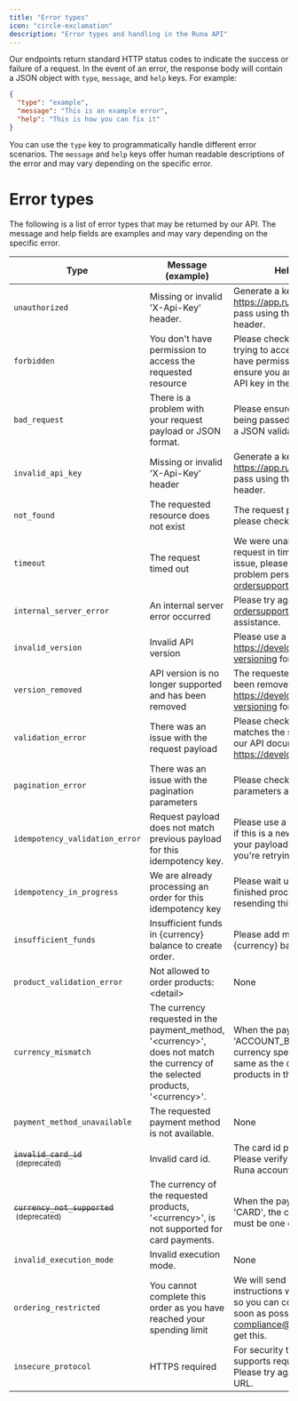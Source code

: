 ```yaml
---
title: "Error types"
icon: "circle-exclamation"
description: "Error types and handling in the Runa API"
---
```


Our endpoints return standard HTTP status codes to indicate the success or failure of a request. In the event of an error, the response body will contain a JSON object with `type`, `message`, and `help` keys. For example:

```json
{
  "type": "example",
  "message": "This is an example error",
  "help": "This is how you can fix it"
}
```
You can use the `type` key to programmatically handle different error scenarios. The `message` and `help` keys offer human readable descriptions of the error and may vary depending on the specific error.

# Error types

The following is a list of error types that may be returned by our API. The message and help fields are examples and may vary depending on the specific error.

| Type | Message (example) | Help (example) |
| ---- | ----------------- | -------------- |
|`unauthorized`| Missing or invalid &#39;X-Api-Key&#39; header. | Generate a key on https://app.runa.io/api-keys and pass using the &#39;X-Api-Key&#39; header. |
|`forbidden`| You don&#39;t have permission to access the requested resource | Please check the path you are trying to access is correct and you have permission to access it. Also ensure you are using the correct API key in the &#39;X-Api-Key&#39; header. |
|`bad_request`| There is a problem with your request payload or JSON format. | Please ensure your payload is being passed or check issues with a JSON validator. |
|`invalid_api_key`| Missing or invalid &#39;X-Api-Key&#39; header | Generate a key on https://app.runa.io/api-keys and pass using the &#39;X-Api-Key&#39; header. |
|`not_found`| The requested resource does not exist | The request path is likely incorrect, please check and try again. |
|`timeout`| The request timed out | We were unable to process your request in time. This is a temporary issue, please try again. If the problem persists please contact ordersupport@runa.io |
|`internal_server_error`| An internal server error occurred | Please try again, or contact ordersupport@runa.io for assistance. |
|`invalid_version`| Invalid API version | Please use a valid API version. See https://developer.runa.io/docs/api-versioning for more information. |
|`version_removed`| API version is no longer supported and has been removed | The requested API version has been removed. See https://developer.runa.io/docs/api-versioning for more information. |
|`validation_error`| There was an issue with the request payload | Please check your request matches the structure outlined in our API documentation: https://developer.runa.io/reference |
|`pagination_error`| There was an issue with the pagination parameters | Please check the pagination parameters are valid and try again. |
|`idempotency_validation_error`| Request payload does not match previous payload for this idempotency key. | Please use a new idempotency key if this is a new request, or check your payload has not changed if you&#39;re retrying a request. |
|`idempotency_in_progress`| We are already processing an order for this idempotency key | Please wait until this order has finished processing before resending this request. |
|`insufficient_funds`| Insufficient funds in {currency} balance to create order. | Please add more funds to your {currency} balance and try again. |
|`product_validation_error`| Not allowed to order products: &lt;detail&gt; | None |
|`currency_mismatch`| The currency requested in the payment_method, &#39;&lt;currency&gt;&#39;, does not match the currency of the selected products, &#39;&lt;currency&gt;&#39;. | When the payment_method type is &#39;ACCOUNT_BALANCE&#39;, the currency specified must be the same as the currency of all of the products in the order. |
|`payment_method_unavailable`| The requested payment method is not available. | None |
|<del>`invalid_card_id`</del><br /><small>&nbsp;(deprecated)</small>| Invalid card id. | The card id provided is invalid. Please verify the card id in your Runa account and try again. |
|<del>`currency_not_supported`</del><br /><small>&nbsp;(deprecated)</small>| The currency of the requested products, &#39;&lt;currency&gt;&#39;, is not supported for card payments. | When the payment_method type is &#39;CARD&#39;, the currency specified must be one of the following: ... |
|`invalid_execution_mode`| Invalid execution mode. | None |
|`ordering_restricted`| You cannot complete this order as you have reached your spending limit | We will send you an email with instructions with what to do next so you can continue to order as soon as possible. Please contact compliance@runa.io if you do not get this. |
|`insecure_protocol`| HTTPS required | For security the Runa API only supports requests over HTTPS. Please try again with an HTTPS URL. |
